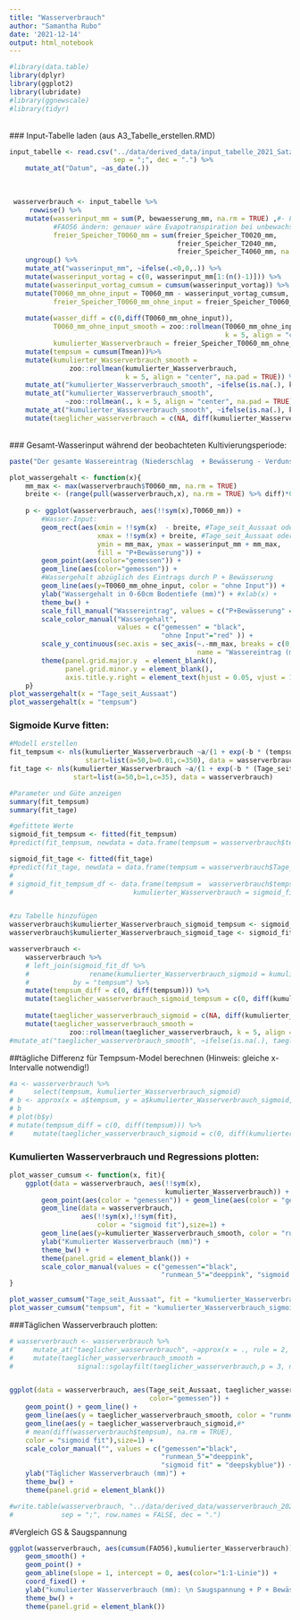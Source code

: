 ```yaml
---
title: "Wasserverbrauch"
author: "Samantha Rubo"
date: '2021-12-14'
output: html_notebook
---
```


```r
#library(data.table)
library(dplyr)
library(ggplot2)
library(lubridate)
#library(ggnewscale)
#library(tidyr)
```
\
### Input-Tabelle laden (aus A3_Tabelle_erstellen.RMD)
```r
input_tabelle <- read.csv("../data/derived_data/input_tabelle_2021_Satz1_b.csv", 
                          sep = ";", dec = ".") %>%
    mutate_at("Datum", ~as_date(.))
```

\
```r
 wasserverbrauch <- input_tabelle %>%         
     rowwise() %>%
    mutate(wasserinput_mm = sum(P, bewaesserung_mm, na.rm = TRUE) ,#- FAO56, 
           #FAO56 ändern: genauer wäre Evapotranspiration bei unbewachsenem Boden
           freier_Speicher_T0060_mm = sum(freier_Speicher_T0020_mm,
                                          freier_Speicher_T2040_mm,
                                          freier_Speicher_T4060_mm, na.rm = TRUE)) %>% 
    ungroup() %>%
    mutate_at("wasserinput_mm", ~ifelse(.<0,0,.)) %>%
    mutate(wasserinput_vortag = c(0, wasserinput_mm[1:(n()-1)])) %>%
    mutate(wasserinput_vortag_cumsum = cumsum(wasserinput_vortag)) %>% ##cumsum
    mutate(T0060_mm_ohne_input = T0060_mm - wasserinput_vortag_cumsum,
           freier_Speicher_T0060_mm_ohne_input = freier_Speicher_T0060_mm + wasserinput_vortag_cumsum) %>%
    
    mutate(wasser_diff = c(0,diff(T0060_mm_ohne_input)),
           T0060_mm_ohne_input_smooth = zoo::rollmean(T0060_mm_ohne_input, 
                                                      k = 5, align = "center", na.pad = TRUE),
           kumulierter_Wasserverbrauch = freier_Speicher_T0060_mm_ohne_input - min(freier_Speicher_T0060_mm_ohne_input, na.rm = TRUE)) %>%
    mutate(tempsum = cumsum(Tmean))%>% 
    mutate(kumulierter_Wasserverbrauch_smooth = 
               zoo::rollmean(kumulierter_Wasserverbrauch, 
                             k = 5, align = "center", na.pad = TRUE)) %>%
    mutate_at("kumulierter_Wasserverbrauch_smooth", ~ifelse(is.na(.), kumulierter_Wasserverbrauch,.)) %>%
    mutate_at("kumulierter_Wasserverbrauch_smooth", 
              ~zoo::rollmean(., k = 5, align = "center", na.pad = TRUE)) %>%
    mutate_at("kumulierter_Wasserverbrauch_smooth", ~ifelse(is.na(.), kumulierter_Wasserverbrauch,.)) %>%
    mutate(taeglicher_wasserverbrauch = c(NA, diff(kumulierter_Wasserverbrauch_smooth)))
```
\
### Gesamt-Wasserinput während der beobachteten Kultivierungsperiode:
```r
paste("Der gesamte Wassereintrag (Niederschlag  + Bewässerung - Verdunstung) beträgt:",sum(wasserverbrauch$wasserinput_mm, na.rm = TRUE) %>% round(., 2), "mm")
```

```r
plot_wassergehalt <- function(x){
    mm_max <- max(wasserverbrauch$T0060_mm, na.rm = TRUE)
    breite <- (range(pull(wasserverbrauch,x), na.rm = TRUE) %>% diff)*0.008
    
    p <- ggplot(wasserverbrauch, aes(!!sym(x),T0060_mm)) +
        #Wasser-Input:
        geom_rect(aes(xmin = !!sym(x)  - breite, #Tage_seit_Aussaat oder tempsum
                      xmax = !!sym(x) + breite, #Tage_seit_Aussaat oder tempsum
                      ymin = mm_max, ymax = wasserinput_mm + mm_max,
                      fill = "P+Bewässerung")) +
        geom_point(aes(color="gemessen")) + 
        geom_line(aes(color="gemessen")) + 
        #Wassergehalt abzüglich des Eintrags durch P + Bewässerung
        geom_line(aes(y=T0060_mm_ohne_input, color = "ohne Input")) +
        ylab("Wassergehalt in 0-60cm Bodentiefe (mm)") + #xlab(x) +
        theme_bw() + 
        scale_fill_manual("Wassereintrag", values = c("P+Bewässerung" = "lightblue")) + 
        scale_color_manual("Wassergehalt", 
                           values = c("gemessen" = "black",
                                      "ohne Input"="red" )) + 
        scale_y_continuous(sec.axis = sec_axis(~.-mm_max, breaks = c(0,5,10,15), 
                                               name = "Wassereintrag (mm)"))+
        theme(panel.grid.major.y  = element_blank(), 
              panel.grid.minor.y = element_blank(), 
              axis.title.y.right = element_text(hjust = 0.05, vjust = 1)) 
    p}
plot_wassergehalt(x = "Tage_seit_Aussaat")
plot_wassergehalt(x = "tempsum")

```
### Sigmoide Kurve fitten:
```r
#Modell erstellen
fit_tempsum <- nls(kumulierter_Wasserverbrauch ~a/(1 + exp(-b * (tempsum-c))), 
                   start=list(a=50,b=0.01,c=350), data = wasserverbrauch)
fit_tage <- nls(kumulierter_Wasserverbrauch ~a/(1 + exp(-b * (Tage_seit_Aussaat-c))),
                start=list(a=50,b=1,c=35), data = wasserverbrauch)

#Parameter und Güte anzeigen
summary(fit_tempsum)
summary(fit_tage)

#gefittete Werte 
sigmoid_fit_tempsum <- fitted(fit_tempsum) 
#predict(fit_tempsum, newdata = data.frame(tempsum = wasserverbrauch$tempsum))

sigmoid_fit_tage <- fitted(fit_tage) 
#predict(fit_tage, newdata = data.frame(tempsum = wasserverbrauch$Tage_seit_Aussaat))
# 
# sigmoid_fit_tempsum_df <- data.frame(tempsum =  wasserverbrauch$tempsum,
#                              kumulierter_Wasserverbrauch = sigmoid_fit)


#zu Tabelle hinzufügen
wasserverbrauch$kumulierter_Wasserverbrauch_sigmoid_tempsum <- sigmoid_fit_tempsum
wasserverbrauch$kumulierter_Wasserverbrauch_sigmoid_tage <- sigmoid_fit_tage
```

```r
wasserverbrauch <- 
    wasserverbrauch %>% 
    # left_join(sigmoid_fit_df %>% 
    #               rename(kumulierter_Wasserverbrauch_sigmoid = kumulierter_Wasserverbrauch), 
    #           by = "tempsum") %>%
    mutate(tempsum_diff = c(0, diff(tempsum))) %>%
    mutate(taeglicher_wasserverbrauch_sigmoid_tempsum = c(0, diff(kumulierter_Wasserverbrauch_sigmoid_tempsum)) / tempsum_diff) %>%
    
    mutate(taeglicher_wasserverbrauch_sigmoid = c(NA, diff(kumulierter_Wasserverbrauch_sigmoid_tage))) %>%
    mutate(taeglicher_wasserverbrauch_smooth = 
               zoo::rollmean(taeglicher_wasserverbrauch, k = 5, align = "center", na.pad = TRUE)) #%>%
#mutate_at("taeglicher_wasserverbrauch_smooth", ~ifelse(is.na(.), taeglicher_wasserverbrauch,.))

```

##tägliche Differenz für Tempsum-Model berechnen (Hinweis: gleiche x-Intervalle notwendig!)
```r
#a <- wasserverbrauch %>%
#     select(tempsum, kumulierter_Wasserverbrauch_sigmoid)
# b <- approx(x = a$tempsum, y = a$kumulierter_Wasserverbrauch_sigmoid, method = "constant", rule = 1,n = nrow(wasserverbrauch))
# b
# plot(b$y)
# mutate(tempsum_diff = c(0, diff(tempsum))) %>%
#     mutate(taeglicher_wasserverbrauch_sigmoid = c(0, diff(kumulierter_Wasserverbrauch_sigmoid)) - tempsum_diff)


```


### Kumulierten Wasserverbrauch und Regressions plotten:
```r
plot_wasser_cumsum <- function(x, fit){
    ggplot(data = wasserverbrauch, aes(!!sym(x),
                                       kumulierter_Wasserverbrauch)) + 
        geom_point(aes(color = "gemessen")) + geom_line(aes(color = "gemessen")) + 
        geom_line(data = wasserverbrauch,
                  aes(!!sym(x),!!sym(fit),
                      color = "sigmoid fit"),size=1) +
        geom_line(aes(y=kumulierter_Wasserverbrauch_smooth, color = "runmean_5"),size=1) +
        ylab("Kumulierter Wasserverbrauch (mm)") +
        theme_bw() + 
        theme(panel.grid = element_blank()) + 
        scale_color_manual(values = c("gemessen"="black", 
                                      "runmean_5"="deeppink", "sigmoid fit" = "deepskyblue"))
}

plot_wasser_cumsum("Tage_seit_Aussaat", fit = "kumulierter_Wasserverbrauch_sigmoid_tage")
plot_wasser_cumsum("tempsum", fit = "kumulierter_Wasserverbrauch_sigmoid_tempsum")

```

###Täglichen Wasserverbrauch plotten:
```r
# wasserverbrauch <- wasserverbrauch %>%
#     mutate_at("taeglicher_wasserverbrauch", ~approx(x = ., rule = 2, n = n())$y) %>%
#     mutate(taeglicher_wasserverbrauch_smooth = 
#                signal::sgolayfilt(taeglicher_wasserverbrauch,p = 3, n = 21))


ggplot(data = wasserverbrauch, aes(Tage_seit_Aussaat, taeglicher_wasserverbrauch,
                                   color="gemessen")) + 
    geom_point() + geom_line() + 
    geom_line(aes(y = taeglicher_wasserverbrauch_smooth, color = "runmean_5"),size=1) + 
    geom_line(aes(y = taeglicher_wasserverbrauch_sigmoid,#*
    # mean(diff(wasserverbrauch$tempsum), na.rm = TRUE), 
    color = "sigmoid fit"),size=1) + 
    scale_color_manual("", values = c("gemessen"="black", 
                                      "runmean_5"="deeppink", 
                                      "sigmoid fit" = "deepskyblue")) +
    ylab("Täglicher Wasserverbrauch (mm)") + 
    theme_bw() + 
    theme(panel.grid = element_blank())

```

```r
#write.table(wasserverbrauch, "../data/derived_data/wasserverbrauch_2021_Satz1.csv", 
#            sep = ";", row.names = FALSE, dec = ".")
```


#Vergleich GS & Saugspannung
```r
ggplot(wasserverbrauch, aes(cumsum(FAO56),kumulierter_Wasserverbrauch)) + 
    geom_smooth() + 
    geom_point() + 
    geom_abline(slope = 1, intercept = 0, aes(color="1:1-Linie")) + 
    coord_fixed() + 
    ylab("kumulierter Wasserverbrauch (mm): \n Saugspannung + P + Bewässerung") + 
    theme_bw() + 
    theme(panel.grid = element_blank())
```

```r

```

